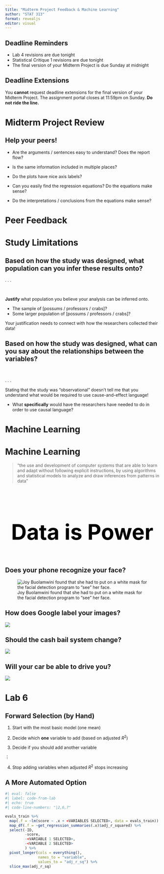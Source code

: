 ```yaml
---
title: "Midterm Project Feedback & Machine Learning"
author: "STAT 313"
format: revealjs
editor: visual
---
```


## Deadline Reminders

-   Lab 4 revisions are due tonight
-   Statistical Critique 1 revisions are due tonight
-   The final version of your Midterm Project is due Sunday at midnight

::: callout-important
# Deadline Extensions

You **cannot** request deadline extensions for the final version of your Midterm Project. The assignment portal closes at 11:59pm on Sunday. **Do not ride the line.**
:::

# Midterm Project Review

## Help your peers!

-   Are the arguments / sentences easy to understand? Does the report flow?

-   Is the same information included in multiple places?

-   Do the plots have nice axis labels?

-   Can you easily find the regression equations? Do the equations make sense?

-   Do the interpretations / conclusions from the equations make sense?

# Peer Feedback

# Study Limitations

## Based on how the study was designed, what population can you infer these results onto?

. . .

</br>

**Justify** what population you believe your analysis can be inferred onto. 

- The sample of [possums / professors / crabs]?
- Some larger population of [possums / professors / crabs]?

Your justification needs to connect with how the researchers collected their data! 

## Based on how the study was designed, what can you say about the relationships between the variables?

</br>

. . .

Stating that the study was "observational" doesn't tell me that you understand what would be required to use cause-and-effect language!

- What **specifically** would have the researchers have needed to do in order to use causal language?

<!-- ##  {background-color="black" background-image="images/glamour-of-graphics.jpg" background-size="contain"} -->

<!-- ::: {style="font-size: 3em; color: #ed8402;"} -->
<!-- Better Practices for Data Visualization -->
<!-- ::: -->

<!-- ## Some Guidelines -->

<!-- ::: columns -->
<!-- ::: {.column width="40%"} -->
<!-- -   Titles should be top left aligned (usually) -->
<!-- -   Don’t make people tilt their head -->
<!-- -   Alignment should create clean lines and symmetry -->
<!-- -   Remove and lighten grids as much as possible -->
<!-- ::: -->

<!-- ::: {.column width="5%"} -->
<!-- ::: -->

<!-- ::: {.column width="55%"} -->
<!-- -   Legends suck -->
<!-- -   Whitespace is like garlic; take the amount you need and then triple it -->
<!-- -   Fonts matter -->
<!-- -   Color is hard -->
<!-- ::: -->
<!-- ::: -->

<!-- ## Some Guidelines -->

<!-- ::: columns -->
<!-- ::: {.column width="40%"} -->
<!-- -   Titles should be top left aligned (usually) -->
<!-- -   [Don’t make people tilt their head]{style="color: #ed8402;"} -->
<!-- -   Alignment should create clean lines and symmetry -->
<!-- -   [Remove and lighten grids as much as possible]{style="color: #ed8402;"} -->
<!-- ::: -->

<!-- ::: {.column width="5%"} -->
<!-- ::: -->

<!-- ::: {.column width="55%"} -->
<!-- -   Legends suck -->
<!-- -   Whitespace is like garlic; take the amount you need and then triple it -->
<!-- -   Fonts matter -->
<!-- -   [Color is hard]{style="color: #ed8402;"} -->
<!-- ::: -->
<!-- ::: -->

<!-- ## Don’t make people [tilt]{style="color: #34605f;"} their head -->

<!-- ![](images/plot-title.png) -->

<!-- ## Tailoring Colors -->

<!-- Different color palettes are available through a variety of R packages. Popular options include: -->

<!-- ::: columns -->
<!-- ::: {.column width="47%"} -->
<!-- ::: fragment -->
<!-- [RColorBrewer](https://r-graph-gallery.com/38-rcolorbrewers-palettes.html) -->

<!-- ![](images/color-brewer.png) -->
<!-- ::: -->
<!-- ::: -->

<!-- ::: {.column width="3%"} -->
<!-- ::: -->

<!-- ::: {.column width="47%"} -->
<!-- ::: fragment -->
<!-- [viridis](https://cran.r-project.org/web/packages/viridis/vignettes/intro-to-viridis.html) -->

<!-- ![](images/viridis.png) -->
<!-- ::: -->
<!-- ::: -->
<!-- ::: -->

<!-- . . . -->

<!-- [This website](https://github.com/EmilHvitfeldt/r-color-palettes) provides an exhaustive list of color themes. -->

<!-- ## Grids: [remove and lighten]{style="color: #34605f;"} as much as possible -->

<!-- ![](images/backgrounds.png) -->

<!-- ## A Reasonable Option -- `theme_minimal()` -->

<!-- </br> -->

<!-- ```{r} -->
<!-- #| label: example-theme-minimal -->

<!-- library(tidyverse) -->
<!-- library(openintro) -->
<!-- library(ggridges) -->
<!-- library(lterdatasampler) -->

<!-- ggplot(data = nycflights,  -->
<!--        mapping = aes(x = dep_delay)) + -->
<!--   geom_histogram() + -->
<!--   labs(x = "Departure Delays (min)",  -->
<!--       y = "",  -->
<!--       title = "Number of Delayed Flights Leaving NYC Airports") + -->
<!--   theme_minimal() -->
<!-- ``` -->

<!-- ## An Example for Categorical -->

<!-- ```{r} -->
<!-- #| label: example-color-discrete -->
<!-- #| echo: true -->
<!-- #| output-location: slide -->

<!-- and_vertebrates %>%  -->
<!--   ggplot(mapping = aes(x = length_1_mm,  -->
<!--                      y = weight_g,  -->
<!--                      color = species)) + -->
<!--   geom_point(alpha = 0.5) + -->
<!--   labs(x = "Length (mm)",  -->
<!--       y = "",  -->
<!--       color = "Species", -->
<!--       title = "Comparing Weight (g) versus Length (mm)", -->
<!--       subtitle = "for Different Vertebrate Species in Mack Creek") + -->
<!--   theme_minimal() + -->
<!--   scale_color_brewer(palette = "Dark2") -->

<!-- ``` -->

<!-- ## An Example for Continuous -->

<!-- ```{r} -->
<!-- #| label: example-color-gradient -->
<!-- #| echo: true -->
<!-- #| output-location: slide -->

<!-- pie_crab %>%  -->
<!--   ggplot(mapping = aes(x = latitude,  -->
<!--                      y = size,  -->
<!--                      color = water_temp)) + -->
<!--   geom_point(alpha = 0.5) + -->
<!--   labs(x = "Latitude",  -->
<!--       y = "",  -->
<!--       color = "Water Temperature (C)", -->
<!--       title = "Size of Fiddler Crabs (mm) Across the Atlantic Coast") + -->
<!--   theme_minimal() + -->
<!--   scale_color_viridis_c(option = "magma", direction = -1) -->

<!-- ``` -->

# Machine Learning

# Machine Learning

> "the use and development of computer systems that are able to learn and adapt without following explicit instructions, by using algorithms and statistical models to analyze and draw inferences from patterns in data"

##  {background-color="#B6CADA"}

</br>

<center>

::: {style="font-size: 5em; color: #000000;"}
**Data is Power**
:::

</center>

## Does your phone recognize your face?

![Joy Buolamwini found that she had to put on a white mask for the facial detection program to "see" her face.](images/buolamwini.jpg)

## How does Google label your images?

![](images/google.png)

## Should the cash bail system change?

![](images/prop-25.png)

## Will your car be able to drive you?

![](images/cars.jpg)

# Lab 6

## Forward Selection (by Hand)

1.  Start with the most basic model (one mean)

2.  Decide which **one** variable to add (based on adjusted $R^2$)

3.  Decide if you should add another variable

$\vdots$

4.  Stop adding variables when adjusted $R^2$ stops increasing

## A More Automated Option

```r
#| eval: false
#| label: code-from-lab
#| echo: true
#| code-line-numbers: "|2,6,7"

evals_train %>% 
  map(.f = ~lm(score ~ .x + <VARIABLES SELECTED>, data = evals_train)) %>% 
  map_df(.f = ~get_regression_summaries(.x)$adj_r_squared) %>% 
  select(-ID, 
         -score,
         -<VARIABLE 1 SELECTED>,
         -<VARIABLE 2 SELECTED>
         ) %>% 
  pivot_longer(cols = everything(), 
               names_to = "variable", 
               values_to = "adj_r_sq") %>% 
  slice_max(adj_r_sq)
```
